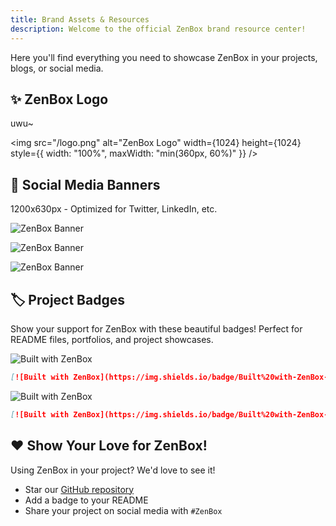 ```yaml
---
title: Brand Assets & Resources
description: Welcome to the official ZenBox brand resource center!
---
```


Here you'll find everything you need to showcase ZenBox in your projects, blogs, or social media.

## ✨ ZenBox Logo

uwu~

<img
  src="/logo.png"
  alt="ZenBox Logo"
  width={1024}
  height={1024}
  style={{ width: "100%", maxWidth: "min(360px, 60%)" }}
/>

## 📱 Social Media Banners

1200x630px - Optimized for Twitter, LinkedIn, etc.

![ZenBox Banner](/banners/default.png "Default")

![ZenBox Banner](/banners/light.png "Light")

![ZenBox Banner](/banners/dark.png "Dark")

## 🏷️ Project Badges

Show your support for ZenBox with these beautiful badges! Perfect for README files, portfolios, and project showcases.

<img
  alt="Built with ZenBox"
  src="https://img.shields.io/badge/Built%20with-ZenBox-80d05b?style=social&logo=hackthebox"
/>

```markdown
[![Built with ZenBox](https://img.shields.io/badge/Built%20with-ZenBox-80d05b?style=social&logo=hackthebox)](https://github.com/idootop/ZenBox)
```

<img
  alt="Built with ZenBox"
  src="https://img.shields.io/badge/Built%20with-ZenBox-80d05b?style=flat&logo=hackthebox"
/>

```markdown
[![Built with ZenBox](https://img.shields.io/badge/Built%20with-ZenBox-80d05b?style=flat&logo=hackthebox)](https://github.com/idootop/ZenBox)
```

## ❤️ Show Your Love for ZenBox!

Using ZenBox in your project? We'd love to see it!

- Star our [GitHub repository](https://github.com/idootop/ZenBox)
- Add a badge to your README
- Share your project on social media with `#ZenBox`
